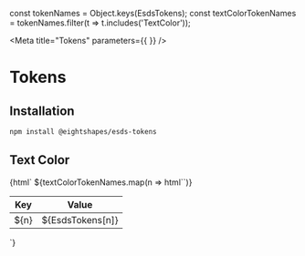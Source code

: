 
const tokenNames = Object.keys(EsdsTokens);
const textColorTokenNames = tokenNames.filter(t => t.includes('TextColor'));


<Meta
  title="Tokens"
  parameters={{
  }}
/>

# Tokens
## Installation

```bash
npm install @eightshapes/esds-tokens
```

## Text Color
<Story name="Text Color">
  {html`
    <table>
    <thead>
      <tr>
        <th>Key</th>
        <th>Value</th>
      </tr>
    </thead>
    <tbody>
    ${textColorTokenNames.map(n => html`<tr><td>${n}</td><td>${EsdsTokens[n]}</td></tr>`)}
    </tbody>
    </table>
  `}
</Story>
